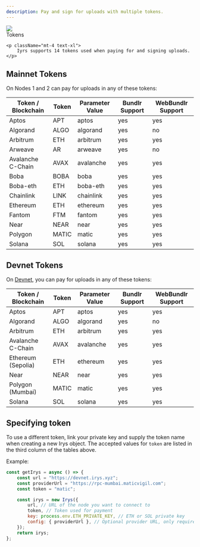 ```yaml
---
description: Pay and sign for uploads with multiple tokens.
---
```



<div className="flex flex-col mt-5">
	<div className="flex items-end">
    	<img src="https://bundlr.network/new/assets/home/data-donuts.webp" className="w-[150px] " />
    	<div className="ml-5"><Heading level={1}>Tokens</Heading></div>
    </div>

    <p className="mt-4 text-xl">
    	Iyrs supports 14 tokens used when paying for and signing uploads.
    </p>

</div>

## Mainnet Tokens

On Nodes 1 and 2 can pay for uploads in any of these tokens:

| Token / Blockchain | Token | Parameter Value | Bundlr Support | WebBundlr Support |
| ------------------ | ----- | --------------- | -------------- | ----------------- |
| Aptos              | APT   | aptos           | yes            | yes               |
| Algorand           | ALGO  | algorand        | yes            | no                |
| Arbitrum           | ETH   | arbitrum        | yes            | yes               |
| Arweave            | AR    | arweave         | yes            | no                |
| Avalanche C-Chain  | AVAX  | avalanche       | yes            | yes               |
| Boba               | BOBA  | boba            | yes            | yes               |
| Boba-eth           | ETH   | boba-eth        | yes            | yes               |
| Chainlink          | LINK  | chainlink       | yes            | yes               |
| Ethereum           | ETH   | ethereum        | yes            | yes               |
| Fantom             | FTM   | fantom          | yes            | yes               |
| Near               | NEAR  | near            | yes            | yes               |
| Polygon            | MATIC | matic           | yes            | yes               |
| Solana             | SOL   | solana          | yes            | yes               |

## Devnet Tokens

On [Devnet](/developer-docs/using-devnet), you can pay for uploads in any of these tokens:

| Token / Blockchain | Token | Parameter Value | Bundlr Support | WebBundlr Support |
| ------------------ | ----- | --------------- | -------------- | ----------------- |
| Aptos              | APT   | aptos           | yes            | yes               |
| Algorand           | ALGO  | algorand        | yes            | no                |
| Arbitrum           | ETH   | arbitrum        | yes            | yes               |
| Avalanche C-Chain  | AVAX  | avalanche       | yes            | yes               |
| Ethereum (Sepolia) | ETH   | ethereum        | yes            | yes               |
| Near               | NEAR  | near            | yes            | yes               |
| Polygon (Mumbai)   | MATIC | matic           | yes            | yes               |
| Solana             | SOL   | solana          | yes            | yes               |

## Specifying token

To use a different token, link your private key and supply the token name when creating a new Irys object. The accepted values for `token` are listed in the third column of the tables above.

Example:

```js copy
const getIrys = async () => {
	const url = "https://devnet.irys.xyz";
	const providerUrl = "https://rpc-mumbai.maticvigil.com";
	const token = "matic";

	const irys = new Irys({
		url, // URL of the node you want to connect to
		token, // Token used for payment
		key: process.env.ETH_PRIVATE_KEY, // ETH or SOL private key
		config: { providerUrl }, // Optional provider URL, only required when using Devnet
	});
	return irys;
};
```
